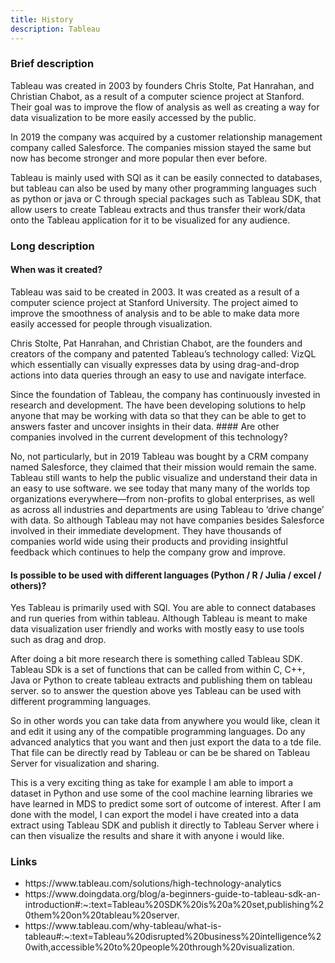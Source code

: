 ```yaml
---
title: History
description: Tableau
---
```


### Brief description

Tableau was created in 2003 by founders Chris Stolte, Pat Hanrahan, and Christian Chabot, as a result of a computer science project at Stanford. Their goal was to improve the flow of analysis as well as creating a way for data visualization to be more easily accessed by the public. 

In 2019 the company was acquired by a customer relationship management company called Salesforce. The companies mission stayed the same but now has become stronger and more popular then ever before.

Tableau is mainly used with SQl as it can be easily connected to databases, but tableau can also be used by many other programming languages such as python or java or C through special packages such as Tableau SDK, that allow users to create Tableau extracts and thus transfer their work/data onto the Tableau application for it to be visualized for any audience.

### Long description

#### When was it created?

Tableau was said to be created in 2003. It was created as a result of a computer science project at Stanford University. The project aimed to improve the smoothness of analysis and to be able to make data more easily accessed for people through visualization.

 Chris Stolte, Pat Hanrahan, and Christian Chabot, are the founders and creators of the company and patented Tableau's  technology called: VizQL which essentially can visually expresses data by using  drag-and-drop actions into data queries through an easy to use and navigate interface.
 
  Since the foundation of Tableau, the company has  continuously invested in research and development. The have been developing solutions to help anyone that may be working with data so that they can be able to get to answers faster and uncover insights in their data.
#### Are other companies involved in the current development of this technology?

No, not particularly, but in 2019 Tableau was bought by a CRM company named Salesforce, they claimed that their mission would remain the same. Tableau still wants to help the public visualize and understand their data in an easy to use software. we see today that many many of the worlds top organizations   everywhere—from non-profits to global enterprises, as well as across all industries and departments are using Tableau to 'drive change' with data. So although Tableau may not have companies besides Salesforce involved in their immediate development. They have thousands of companies world wide using their products and providing insightful feedback which continues to help the company grow and improve.

#### Is possible to be used with different languages (Python / R / Julia / excel / others)?

Yes Tableau is primarily used with SQl. You are able to connect databases and run queries from within tableau. Although Tableau is meant to make data visualization user friendly and works with mostly easy to use tools such as drag and drop.

After doing a bit more research there is something called Tableau SDK. Tableau SDk is a set of functions that can be called from within C, C++, Java or Python to create tableau extracts and publishing them on tableau server. so to answer the question above yes Tableau can be used with different programming languages.

 So in other words you can take data from anywhere you would like, clean it and edit it using any of the compatible programming languages. Do any advanced analytics that you want and then just export the data to a tde file. That file can be directly read by Tableau or can be be shared on  Tableau Server for visualization and sharing. 

This is a very exciting thing as take for example I am able to import a dataset in Python and use some of the cool machine learning libraries we have learned in MDS to predict some sort of outcome of interest. After I am done with the model, I can export the model i have created into a data extract using Tableau SDK and publish it directly to Tableau Server where i can then visualize the results and share it with anyone i would like.

### Links
* https://www.tableau.com/solutions/high-technology-analytics
* https://www.doingdata.org/blog/a-beginners-guide-to-tableau-sdk-an-introduction#:~:text=Tableau%20SDK%20is%20a%20set,publishing%20them%20on%20tableau%20server.
* https://www.tableau.com/why-tableau/what-is-tableau#:~:text=Tableau%20disrupted%20business%20intelligence%20with,accessible%20to%20people%20through%20visualization.
